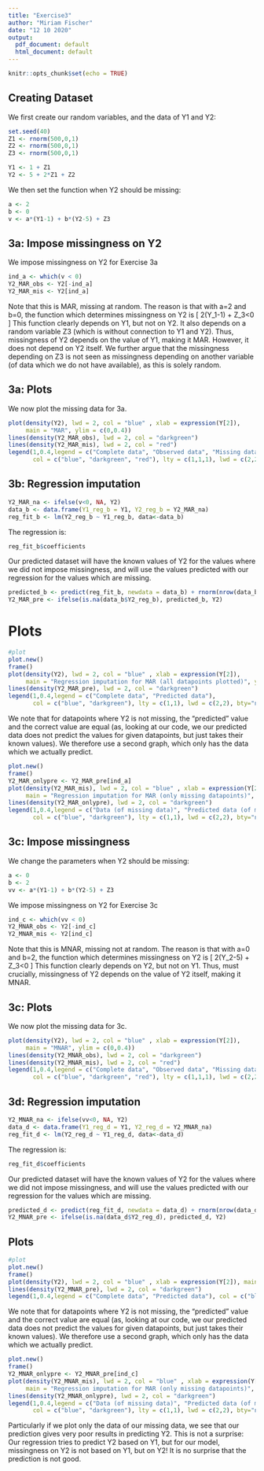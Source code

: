 ---
title: "Exercise3"
author: "Miriam Fischer"
date: "12 10 2020"
output:
  pdf_document: default
  html_document: default
---

```{r setup, include=FALSE}
knitr::opts_chunk$set(echo = TRUE)
```

## Creating Dataset
We first create our random variables, and the data of Y1 and Y2:

```{r, include = TRUE, message = FALSE, tidy = TRUE, fig.align = 'center'}
set.seed(40)
Z1 <- rnorm(500,0,1)
Z2 <- rnorm(500,0,1)
Z3 <- rnorm(500,0,1)

Y1 <- 1 + Z1
Y2 <- 5 + 2*Z1 + Z2
```

We then set the function when Y2 should be missing:
```{r, include = TRUE, message = FALSE, tidy = TRUE, fig.align = 'center'}
a <- 2
b <- 0
v <- a*(Y1-1) + b*(Y2-5) + Z3
```

## 3a: Impose missingness on Y2
We impose missingness on Y2 for Exercise 3a

```{r, include = TRUE, message = FALSE, tidy = TRUE, fig.align = 'center'}
ind_a <- which(v < 0)
Y2_MAR_obs <- Y2[-ind_a]
Y2_MAR_mis <- Y2[ind_a]
```

Note that this is MAR, missing at random. The reason is that with a=2 and b=0, the function which determines missingness on Y2 is 
\[
  2(Y_1-1) + Z_3<0
\]
This function clearly depends on Y1, but not on Y2. It also depends on a random variable Z3 (which is without connection to Y1 and Y2). Thus, missingness of Y2 depends on the value of Y1, making it MAR. However, it does not depend on Y2 itself. We further argue that the missingness depending on Z3 is not seen as missingness depending on another variable (of data which we do not have available), as this is solely random.

## 3a: Plots
We now plot the missing data for 3a.

```{r, include = TRUE, message = FALSE, tidy = TRUE, fig.align = 'center'}
plot(density(Y2), lwd = 2, col = "blue" , xlab = expression(Y[2]), 
     main = "MAR", ylim = c(0,0.4))
lines(density(Y2_MAR_obs), lwd = 2, col = "darkgreen")
lines(density(Y2_MAR_mis), lwd = 2, col = "red")
legend(1,0.4,legend = c("Complete data", "Observed data", "Missing data"), 
       col = c("blue", "darkgreen", "red"), lty = c(1,1,1), lwd = c(2,2,2), bty="n")
```


## 3b: Regression imputation
```{r, include = TRUE, message = FALSE, tidy = TRUE, fig.align = 'center'}
Y2_MAR_na <- ifelse(v<0, NA, Y2)
data_b <- data.frame(Y1_reg_b = Y1, Y2_reg_b = Y2_MAR_na)
reg_fit_b <- lm(Y2_reg_b ~ Y1_reg_b, data<-data_b)
```

The regression is:
```{r, include = TRUE, message = FALSE, tidy = TRUE, fig.align = 'center'}
reg_fit_b$coefficients
```

Our predicted dataset will have the known values of Y2 for the values where we did not impose missingness, and will use the values predicted with our regression for the values which are missing.
```{r, include = TRUE, message = FALSE, tidy = TRUE, fig.align = 'center'}
predicted_b <- predict(reg_fit_b, newdata = data_b) + rnorm(nrow(data_b), 0, sigma(reg_fit_b))
Y2_MAR_pre <- ifelse(is.na(data_b$Y2_reg_b), predicted_b, Y2)
```

# Plots
```{r, include = TRUE, message = FALSE, tidy = TRUE, fig.align = 'center'}
#plot
plot.new()
frame()
plot(density(Y2), lwd = 2, col = "blue" , xlab = expression(Y[2]), 
     main = "Regression imputation for MAR (all datapoints plotted)", ylim = c(0,0.4))
lines(density(Y2_MAR_pre), lwd = 2, col = "darkgreen")
legend(1,0.4,legend = c("Complete data", "Predicted data"), 
       col = c("blue", "darkgreen"), lty = c(1,1), lwd = c(2,2), bty="n")
```

We note that for datapoints where Y2 is not missing, the "predicted" value and the correct value are equal (as, looking at our code, we our predicted data does not predict the values for given datapoints, but just takes their known values). We therefore use a second graph, which only has the data which we actually predict.

```{r, include = TRUE, message = FALSE, tidy = TRUE, fig.align = 'center'}
plot.new()
frame()
Y2_MAR_onlypre <- Y2_MAR_pre[ind_a]
plot(density(Y2_MAR_mis), lwd = 2, col = "blue" , xlab = expression(Y[2]), 
     main = "Regression imputation for MAR (only missing datapoints)", ylim = c(0,0.4))
lines(density(Y2_MAR_onlypre), lwd = 2, col = "darkgreen")
legend(1,0.4,legend = c("Data (of missing data)", "Predicted data (of missing data)"), 
       col = c("blue", "darkgreen"), lty = c(1,1), lwd = c(2,2), bty="n")
```


## 3c: Impose missingness

We change the parameters when Y2 should be missing:
```{r, include = TRUE, message = FALSE, tidy = TRUE, fig.align = 'center'}
a <- 0
b <- 2
vv <- a*(Y1-1) + b*(Y2-5) + Z3
```

We impose missingness on Y2 for Exercise 3c

```{r, include = TRUE, message = FALSE, tidy = TRUE, fig.align = 'center'}
ind_c <- which(vv < 0)
Y2_MNAR_obs <- Y2[-ind_c]
Y2_MNAR_mis <- Y2[ind_c]
```

Note that this is MNAR, missing not at random. The reason is that with a=0 and b=2, the function which determines missingness on Y2 is 
\[
  2(Y_2-5) + Z_3<0
\]
This function clearly depends on Y2, but not on Y1. Thus, must crucially, missingness of Y2 depends on the value of Y2 itself, making it MNAR.


## 3c: Plots
We now plot the missing data for 3c.

```{r, include = TRUE, message = FALSE, tidy = TRUE, fig.align = 'center'}
plot(density(Y2), lwd = 2, col = "blue" , xlab = expression(Y[2]), 
     main = "MNAR", ylim = c(0,0.4))
lines(density(Y2_MNAR_obs), lwd = 2, col = "darkgreen")
lines(density(Y2_MNAR_mis), lwd = 2, col = "red")
legend(1,0.4,legend = c("Complete data", "Observed data", "Missing data"), 
       col = c("blue", "darkgreen", "red"), lty = c(1,1,1), lwd = c(2,2,2), bty="n")
```



## 3d: Regression imputation
```{r, include = TRUE, message = FALSE, tidy = TRUE, fig.align = 'center'}
Y2_MNAR_na <- ifelse(vv<0, NA, Y2)
data_d <- data.frame(Y1_reg_d = Y1, Y2_reg_d = Y2_MNAR_na)
reg_fit_d <- lm(Y2_reg_d ~ Y1_reg_d, data<-data_d)
```

The regression is:
```{r, include = TRUE, message = FALSE, tidy = TRUE, fig.align = 'center'}
reg_fit_d$coefficients
```

Our predicted dataset will have the known values of Y2 for the values where we did not impose missingness, and will use the values predicted with our regression for the values which are missing.
```{r, include = TRUE, message = FALSE, tidy = TRUE, fig.align = 'center'}
predicted_d <- predict(reg_fit_d, newdata = data_d) + rnorm(nrow(data_d), 0, sigma(reg_fit_d))
Y2_MNAR_pre <- ifelse(is.na(data_d$Y2_reg_d), predicted_d, Y2)
```


## Plots
```{r, include = TRUE, message = FALSE, tidy = TRUE, fig.align = 'center'}
#plot
plot.new()
frame()
plot(density(Y2), lwd = 2, col = "blue" , xlab = expression(Y[2]), main = "Regression imputation for MNAR (all datapoints plotted)", ylim = c(0,0.4))
lines(density(Y2_MNAR_pre), lwd = 2, col = "darkgreen")
legend(1,0.4,legend = c("Complete data", "Predicted data"), col = c("blue", "darkgreen"), lty = c(1,1), lwd = c(2,2), bty="n")
```

We note that for datapoints where Y2 is not missing, the "predicted" value and the correct value are equal (as, looking at our code, we our predicted data does not predict the values for given datapoints, but just takes their known values). We therefore use a second graph, which only has the data which we actually predict.

```{r, include = TRUE, message = FALSE, tidy = TRUE, fig.align = 'center'}
plot.new()
frame()
Y2_MNAR_onlypre <- Y2_MNAR_pre[ind_c]
plot(density(Y2_MNAR_mis), lwd = 2, col = "blue" , xlab = expression(Y[2]), 
     main = "Regression imputation for MAR (only missing datapoints)", ylim = c(0,0.4))
lines(density(Y2_MNAR_onlypre), lwd = 2, col = "darkgreen")
legend(1,0.4,legend = c("Data (of missing data)", "Predicted data (of missing data)"), 
       col = c("blue", "darkgreen"), lty = c(1,1), lwd = c(2,2), bty="n")
```

Particularly if we plot only the data of our missing data, we see that our prediction gives very poor results in predicting Y2. This is not a surprise: Our regression tries to predict Y2 based on Y1, but for our model, missingness on Y2 is not based on Y1, but on Y2! It is no surprise that the prediction is not good.